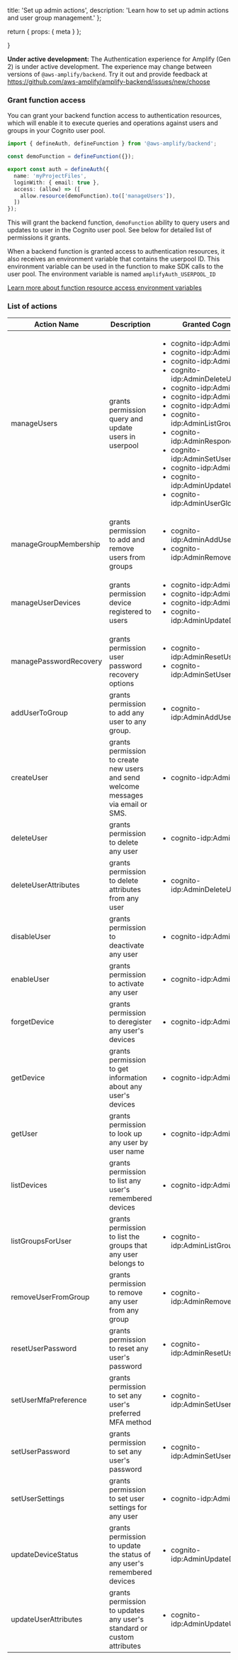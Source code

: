   title: 'Set up admin actions',
  description: 'Learn how to set up admin actions and user group management.'
};

  return {
    props: {
      meta
    }
  };

}

<Callout warning>

**Under active development:** The Authentication experience for Amplify (Gen 2) is under active development. The experience may change between versions of `@aws-amplify/backend`. Try it out and provide feedback at https://github.com/aws-amplify/amplify-backend/issues/new/choose

</Callout>

### Grant function access

You can grant your backend function access to authentication resources, which will enable it to execute queries and operations against users and groups in your Cognito user pool.

```ts title="amplify/auth/resource.ts"
import { defineAuth, defineFunction } from '@aws-amplify/backend';

const demoFunction = defineFunction({});

export const auth = defineAuth({
  name: 'myProjectFiles',
  loginWith: { email: true },
  access: (allow) => ([
    allow.resource(demoFunction).to(['manageUsers']),
  ])
});
```

This will grant the backend function, `demoFunction` ability to query users and updates to user in the Cognito user pool. See below for detailed list of permissions it grants.

When a backend function is granted access to authentication resources, it also receives an environment variable that contains the userpool ID. This environment variable can be used in the function to make SDK calls to the user pool. The environment variable is named `amplifyAuth_USERPOOL_ID`

[Learn more about function resource access environment variables](../functions/#resource-access)

### List of actions

|Action Name|Description|Granted Cognito Actions|
|-|-|-|
|manageUsers | grants permission query and update users in userpool | <ul><li>cognito-idp:AdminConfirmSignUp</li><li>cognito-idp:AdminCreateUser</li><li>cognito-idp:AdminDeleteUser</li><li>cognito-idp:AdminDeleteUserAttributes</li><li>cognito-idp:AdminDisableUser</li><li>cognito-idp:AdminEnableUser</li><li>cognito-idp:AdminGetUser</li><li>cognito-idp:AdminListGroupsForUser</li><li>cognito-idp:AdminRespondToAuthChallenge</li><li>cognito-idp:AdminSetUserMFAPreference</li><li>cognito-idp:AdminSetUserSettings</li><li>cognito-idp:AdminUpdateUserAttributes</li><li>cognito-idp:AdminUserGlobalSignOut</li></ul>|
|manageGroupMembership | grants permission to add and remove users from groups | <ul><li>cognito-idp:AdminAddUserToGroup</li><li>cognito-idp:AdminRemoveUserFromGroup</li></ul>|
|manageUserDevices | grants permission device registered to users| <ul><li>cognito-idp:AdminForgetDevice</li><li>cognito-idp:AdminGetDevice</li><li>cognito-idp:AdminListDevices</li><li>cognito-idp:AdminUpdateDeviceStatus</li></ul>|
|managePasswordRecovery | grants permission user password recovery options | <ul><li>cognito-idp:AdminResetUserPassword</li><li>cognito-idp:AdminSetUserPassword</li></ul>| 
|addUserToGroup | grants permission to add any user to any group. | <ul><li>cognito-idp:AdminAddUserToGroup</li></ul>
|createUser | grants permission to create new users and send welcome messages via email or SMS. | <ul><li>cognito-idp:AdminCreateUser</li></ul>
|deleteUser | grants permission to delete any user | <ul><li>cognito-idp:AdminDeleteUser</li></ul>
|deleteUserAttributes | grants permission to delete attributes from any user | <ul><li>cognito-idp:AdminDeleteUserAttributes</li></ul>
|disableUser | grants permission to deactivate any user | <ul><li>cognito-idp:AdminDisableUser</li></ul>
|enableUser | grants permission to activate any user | <ul><li>cognito-idp:AdminEnableUser</li></ul>
|forgetDevice | grants permission to deregister any user's devices | <ul><li>cognito-idp:AdminForgetDevice</li></ul>
|getDevice | grants permission to get information about any user's devices | <ul><li>cognito-idp:AdminGetDevice</li></ul>
|getUser | grants permission to look up any user by user name | <ul><li>cognito-idp:AdminGetUser</li></ul>
|listDevices | grants permission to list any user's remembered devices | <ul><li>cognito-idp:AdminListDevices</li></ul>
|listGroupsForUser | grants permission to list the groups that any user belongs to | <ul><li>cognito-idp:AdminListGroupsForUser</li></ul>
|removeUserFromGroup | grants permission to remove any user from any group | <ul><li>cognito-idp:AdminRemoveUserFromGroup</li></ul>
|resetUserPassword | grants permission to reset any user's password | <ul><li>cognito-idp:AdminResetUserPassword</li></ul>
|setUserMfaPreference | grants permission to set any user's preferred MFA method | <ul><li>cognito-idp:AdminSetUserMFAPreference</li></ul>
|setUserPassword | grants permission to set any user's password | <ul><li>cognito-idp:AdminSetUserPassword</li></ul>
|setUserSettings | grants permission to set user settings for any user | <ul><li>cognito-idp:AdminSetUserSettings</li></ul>
|updateDeviceStatus | grants permission to update the status of any user's remembered devices | <ul><li>cognito-idp:AdminUpdateDeviceStatus</li></ul>
|updateUserAttributes | grants permission to updates any user's standard or custom attributes | <ul><li>cognito-idp:AdminUpdateUserAttributes</li></ul>
